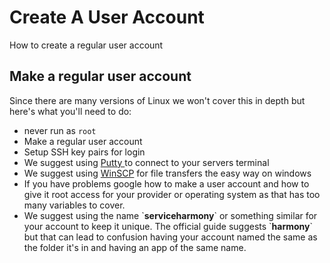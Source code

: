 # Create A User Account
How to create a regular user account
## Make a regular user account
Since there are many versions of Linux we won't cover this in depth but here's what you'll need to do:
- never run as `root`
- Make a regular user account
- Setup SSH key pairs for login
- We suggest using [Putty ](../admin-tools.md#linux)to connect to your servers terminal
- We suggest using [WinSCP](../admin-tools.md#windows-applications) for file transfers the easy way on windows
- If you have problems google how to make a user account and how to give it root access for your provider or operating system as that has too many variables to cover.
- We suggest using the name \`**serviceharmony**\` or something similar for your account to keep it unique. The official guide suggests \`**harmony**\` but that can lead to confusion having your account named the same as the folder it's in and having an app of the same name.